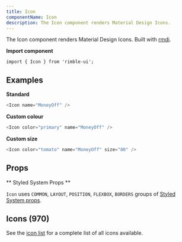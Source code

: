 ```yaml
---
title: Icon
componentName: Icon
description: The Icon component renders Material Design Icons.
---
```


The Icon component renders Material Design Icons. Built with [rmdi](https://github.com/jxnblk/rmdi).

**Import component**

```lang=jsx
import { Icon } from 'rimble-ui';
```

## Examples

**Standard**

```js is=react-live
<Icon name="MoneyOff" />
```

**Custom colour**

```js is=react-live
<Icon color="primary" name="MoneyOff" />
```

**Custom size**

```js is=react-live
<Icon color="tomato" name="MoneyOff" size="80" />
```

## Props

<PropsTable propMetaData={props.propMetaData} />

** Styled System Props **

`Icon` uses `COMMON`, `LAYOUT`, `POSITION`, `FLEXBOX`, `BORDERS` groups of [Styled System props](/components/rimble-ui/system-props).

## Icons (970)

See the [icon list](https://github.com/jxnblk/rmdi/blob/master/ICONS.md) for a complete list of all icons available.
